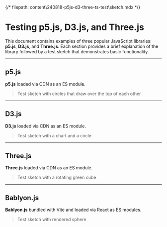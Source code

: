 {/* filepath: content\240818-p5js-d3-three-ts-test\sketch.mdx */}


# Testing p5.js, D3.js, and Three.js

This document contains examples of three popular JavaScript libraries: **p5.js**, **D3.js**, and **Three.js**. Each section provides a brief explanation of the library followed by a test sketch that demonstrates basic functionality.

---

## p5.js

**p5.js** loaded via CDN as an ES module.

<SketchCDN type="p5" src="p5jtest.js" id="p5jtest" />

> Test sketch with circles that draw over the top of each other

---

## D3.js

**D3.js** loaded via CDN as an ES module.

<SketchCDN type="d3" src="d3test.js" id="d3-chart-circle" />

> Test sketch with a chart and a circle

---

## Three.js

**Three.js** loaded via CDN as an ES module.

<SketchCDN type="three" src="threetest.js" id="threetest" />

> Test sketch with a rotating green cube

---

## Bablyon.js

**Bablyon.js** bundled with Vite and loaded via React as ES modules.

<SketchBundled client:load sketchPath="babylontest.js" containerId="babylon-test" />

> Test sketch with rendered sphere
